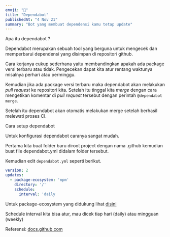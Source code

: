 ```yaml
---
emoji: "🤖"
title: "Dependabot"
publishedAt: "4 Nov 21"
summary: "Bot yang membuat dependensi kamu tetap update"
---
```


Apa itu dependabot ?

Dependabot merupakan sebuah tool yang berguna untuk mengecek dan memperbarui dependensi yang disimpan di repositori github.

Cara kerjanya cukup sederhana yaitu membandingkan apakah ada package versi terbaru atau tidak. Pengecekan dapat kita atur rentang waktunya misalnya perhari atau perminggu.

Kemudian jika ada package versi terbaru maka dependabot akan melakukan _pull request_ ke repositori kita. Setelah itu tinggal kita _merge_ dengan cara mengetikan komentar di _pull request_ tersebut dengan perintah `@dependabot merge`.

Setelah itu dependabot akan otomatis melakukan merge setelah berhasil melewati proses CI.

Cara setup dependabot

Untuk konfigurasi dependabot caranya sangat mudah.

Pertama kita buat folder baru diroot project dengan nama .github kemudian buat file dependabot.yml didalam folder tersebut.

Kemudian edit `dependabot.yml` seperti berikut.

```yaml
version: 2
updates:
  - package-ecosystem: 'npm'
    directory: '/'
    schedule:
      interval: 'daily
```

Untuk package-ecosystem yang didukung lihat [disini](https://docs.github.com/en/code-security/supply-chain-security/keeping-your-dependencies-updated-automatically/configuration-options-for-dependency-updates#package-ecosystem)

Schedule interval kita bisa atur, mau dicek tiap hari (daily) atau mingguan (weekly)

Referensi: [docs.github.com](https://docs.github.com/en/code-security/supply-chain-security/keeping-your-dependencies-updated-automatically/configuration-options-for-dependency-updates)
